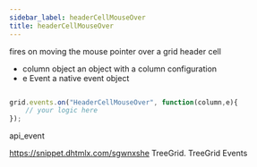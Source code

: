 ```yaml
---
sidebar_label: headerCellMouseOver
title: headerCellMouseOver
---
```



          


<Short>

fires on moving the mouse pointer over a grid header cell


</Short>



- column		object		an object with a column configuration
- e				Event		a native event object


~~~js

grid.events.on("HeaderCellMouseOver", function(column,e){
    // your logic here
});


~~~
 api_event

<Descr>



</Descr>


 https://snippet.dhtmlx.com/sgwnxshe	TreeGrid. TreeGrid Events

